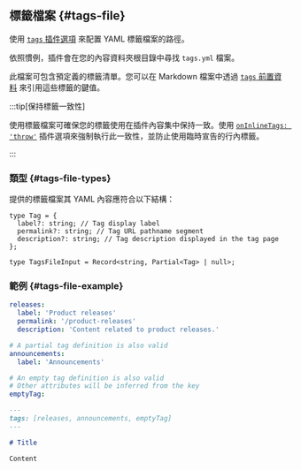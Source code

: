 ## 標籤檔案 {#tags-file}

使用 [`tags` 插件選項](#tags) 來配置 YAML 標籤檔案的路徑。

依照慣例，插件會在您的內容資料夾根目錄中尋找 `tags.yml` 檔案。

此檔案可包含預定義的標籤清單。您可以在 Markdown 檔案中透過 [`tags` 前置資料](#markdown-front-matter) 來引用這些標籤的鍵值。

:::tip[保持標籤一致性]

使用標籤檔案可確保您的標籤使用在插件內容集中保持一致。使用 [`onInlineTags: 'throw'`](#onInlineTags) 插件選項來強制執行此一致性，並防止使用臨時宣告的行內標籤。

:::

### 類型 {#tags-file-types}

提供的標籤檔案其 YAML 內容應符合以下結構：

```tsx
type Tag = {
  label?: string; // Tag display label
  permalink?: string; // Tag URL pathname segment
  description?: string; // Tag description displayed in the tag page
};

type TagsFileInput = Record<string, Partial<Tag> | null>;
```

### 範例 {#tags-file-example}

```yml title="tags.yml"
releases:
  label: 'Product releases'
  permalink: '/product-releases'
  description: 'Content related to product releases.'

# A partial tag definition is also valid
announcements:
  label: 'Announcements'

# An empty tag definition is also valid
# Other attributes will be inferred from the key
emptyTag:
```

```md title="content.md"
---
tags: [releases, announcements, emptyTag]
---

# Title

Content
```
